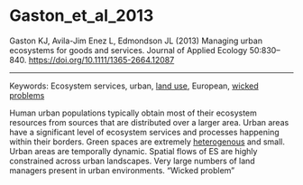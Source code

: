 # Gaston_et_al_2013

Gaston KJ, Avila-Jim Enez L, Edmondson JL (2013) Managing urban ecosystems for goods and services. Journal of Applied Ecology 50:830–840. <https://doi.org/10.1111/1365-2664.12087>


---

Keywords: Ecosystem services, urban, [land use](../topics/LandUse.qmd), European, [wicked problems](../topics/WickedProblems.qmd)	  

Human urban populations typically obtain most of their ecosystem resources from sources that are distributed over a larger area. Urban areas have a significant level of ecosystem services and processes happening within their borders. Green spaces are extremely [heterogenous](../topics/Heterogeneity.qmd) and small. Urban areas are temporally dynamic. Spatial flows of ES are highly constrained across urban landscapes. Very large numbers of land managers present in urban environments. "Wicked problem"
